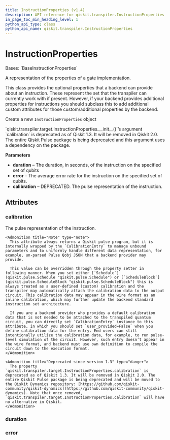 ```yaml
---
title: InstructionProperties (v1.4)
description: API reference for qiskit.transpiler.InstructionProperties in qiskit v1.4
in_page_toc_min_heading_level: 1
python_api_type: class
python_api_name: qiskit.transpiler.InstructionProperties
---
```


# InstructionProperties

<Class id="qiskit.transpiler.InstructionProperties" isDedicatedPage={true} github="https://github.com/Qiskit/qiskit/tree/stable/1.4/qiskit/transpiler/target.py#L66-L177" signature="qiskit.transpiler.InstructionProperties(duration=None, error=None, *args, **kwargs)" modifiers="class">
  Bases: `BaseInstructionProperties`

  A representation of the properties of a gate implementation.

  This class provides the optional properties that a backend can provide about an instruction. These represent the set that the transpiler can currently work with if present. However, if your backend provides additional properties for instructions you should subclass this to add additional custom attributes for those custom/additional properties by the backend.

  Create a new `InstructionProperties` object

  <Admonition title="Deprecated since version 1.3" type="danger">
    `qiskit.transpiler.target.InstructionProperties.__init__()`’s argument `calibration` is deprecated as of Qiskit 1.3. It will be removed in Qiskit 2.0. The entire Qiskit Pulse package is being deprecated and this argument uses a dependency on the package.
  </Admonition>

  **Parameters**

  *   **duration** – The duration, in seconds, of the instruction on the specified set of qubits
  *   **error** – The average error rate for the instruction on the specified set of qubits.
  *   **calibration** – DEPRECATED. The pulse representation of the instruction.

  ## Attributes

  ### calibration

  <Attribute id="qiskit.transpiler.InstructionProperties.calibration">
    The pulse representation of the instruction.

    <Admonition title="Note" type="note">
      This attribute always returns a Qiskit pulse program, but it is internally wrapped by the `CalibrationEntry` to manage unbound parameters and to uniformly handle different data representation, for example, un-parsed Pulse Qobj JSON that a backend provider may provide.

      This value can be overridden through the property setter in following manner. When you set either [`Schedule`](qiskit.pulse.Schedule "qiskit.pulse.Schedule") or [`ScheduleBlock`](qiskit.pulse.ScheduleBlock "qiskit.pulse.ScheduleBlock") this is always treated as a user-defined (custom) calibration and the transpiler may automatically attach the calibration data to the output circuit. This calibration data may appear in the wire format as an inline calibration, which may further update the backend standard instruction set architecture.

      If you are a backend provider who provides a default calibration data that is not needed to be attached to the transpiled quantum circuit, you can directly set `CalibrationEntry` instance to this attribute, in which you should set `user_provided=False` when you define calibration data for the entry. End users can still intentionally utilize the calibration data, for example, to run pulse-level simulation of the circuit. However, such entry doesn’t appear in the wire format, and backend must use own definition to compile the circuit down to the execution format.
    </Admonition>

    <Admonition title="Deprecated since version 1.3" type="danger">
      The property `qiskit.transpiler.target.InstructionProperties.calibration` is deprecated as of Qiskit 1.3. It will be removed in Qiskit 2.0. The entire Qiskit Pulse package is being deprecated and will be moved to the Qiskit Dynamics repository: [https://github.com/qiskit-community/qiskit-dynamics](https://github.com/qiskit-community/qiskit-dynamics). Note that once removed, `qiskit.transpiler.target.InstructionProperties.calibration` will have no alternative in Qiskit.
    </Admonition>
  </Attribute>

  ### duration

  <Attribute id="qiskit.transpiler.InstructionProperties.duration" />

  ### error

  <Attribute id="qiskit.transpiler.InstructionProperties.error" />
</Class>

